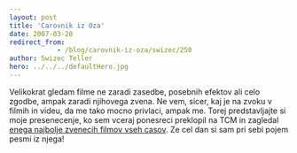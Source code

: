 ```yaml
---
layout: post
title: 'Carovnik iz Oza'
date: 2007-03-28
redirect_from: 
            - /blog/carovnik-iz-oza/swizec/250
author: Swizec Teller
hero: ../../../defaultHero.jpg
---
```

Velikokrat gledam filme ne zaradi zasedbe, posebnih efektov ali celo zgodbe, ampak zaradi njihovega zvena. Ne vem, sicer, kaj je na zvoku v filmih in videu, da me tako mocno privlaci, ampak me. Torej predstavljajte si moje presenecenje, ko sem vceraj ponesreci preklopil na TCM in zagledal [enega najbolje zvenecih filmov vseh casov](http://en.wikipedia.org/wiki/The_Wizard_of_Oz_(1939_film)). Ze cel dan si sam pri sebi pojem pesmi iz njega!